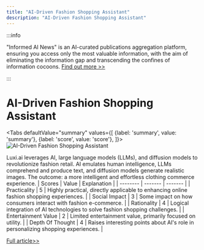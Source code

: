 ```yaml
---
title: "AI-Driven Fashion Shopping Assistant"
description: "AI-Driven Fashion Shopping Assistant"
---
```



:::info

"Informed AI News" is an AI-curated publications aggregation platform, ensuring you access only the most valuable information, with the aim of eliminating the information gap and transcending the confines of information cocoons.  [Find out more >>](/docs/guides)

:::

# AI-Driven Fashion Shopping Assistant


<Tabs
	defaultValue="summary"
	values={[
	{label: 'summary', value: 'summary'},
	{label: 'score', value: 'score'},
]}>
<TabItem value="summary">
<img
  src="https://image.informedainews.com/2024/06/10/To-mur-1717983402-0.jpg"
  alt="AI-Driven Fashion Shopping Assistant"
/>



Luxi.ai leverages AI, large language models (LLMs), and diffusion models to revolutionize fashion retail. AI emulates human intelligence, LLMs comprehend and produce text, and diffusion models generate realistic images. The outcome: a more intelligent and effortless clothing commerce experience.
</TabItem>
<TabItem value="score">
	| Scores     | Value   | Explanation |
	| -------- | ------- | ------- |
	| Practicality  | 5    | Highly practical, directly applicable to enhancing online fashion shopping experiences.    |
	| Social Impact | 3     | Some impact on how consumers interact with fashion e-commerce.    |
	| Rationality    | 4    | Logical integration of AI technologies to solve fashion shopping challenges.    |
	| Entertainment Value    | 2    | Limited entertainment value, primarily focused on utility.    |
	| Depth Of Thought    | 4    | Raises interesting points about AI's role in personalizing shopping experiences.    |
</TabItem>
</Tabs>

[Full article>>](https://www.producthunt.com/posts/luxi-ai)

